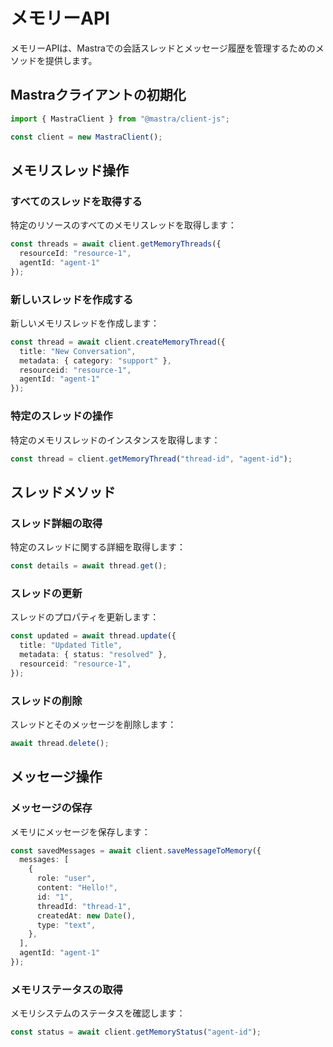 # メモリーAPI

メモリーAPIは、Mastraでの会話スレッドとメッセージ履歴を管理するためのメソッドを提供します。

## Mastraクライアントの初期化

```typescript
import { MastraClient } from "@mastra/client-js";

const client = new MastraClient();
```

## メモリスレッド操作

### すべてのスレッドを取得する

特定のリソースのすべてのメモリスレッドを取得します：

```typescript
const threads = await client.getMemoryThreads({
  resourceId: "resource-1",
  agentId: "agent-1"
});
```

### 新しいスレッドを作成する

新しいメモリスレッドを作成します：

```typescript
const thread = await client.createMemoryThread({
  title: "New Conversation",
  metadata: { category: "support" },
  resourceid: "resource-1",
  agentId: "agent-1"
});
```

### 特定のスレッドの操作

特定のメモリスレッドのインスタンスを取得します：

```typescript
const thread = client.getMemoryThread("thread-id", "agent-id");
```

## スレッドメソッド

### スレッド詳細の取得

特定のスレッドに関する詳細を取得します：

```typescript
const details = await thread.get();
```

### スレッドの更新

スレッドのプロパティを更新します：

```typescript
const updated = await thread.update({
  title: "Updated Title",
  metadata: { status: "resolved" },
  resourceid: "resource-1",
});
```

### スレッドの削除

スレッドとそのメッセージを削除します：

```typescript
await thread.delete();
```

## メッセージ操作

### メッセージの保存

メモリにメッセージを保存します：

```typescript
const savedMessages = await client.saveMessageToMemory({
  messages: [
    {
      role: "user",
      content: "Hello!",
      id: "1",
      threadId: "thread-1",
      createdAt: new Date(),
      type: "text",
    },
  ],
  agentId: "agent-1"
});
```

### メモリステータスの取得

メモリシステムのステータスを確認します：

```typescript
const status = await client.getMemoryStatus("agent-id");
```
